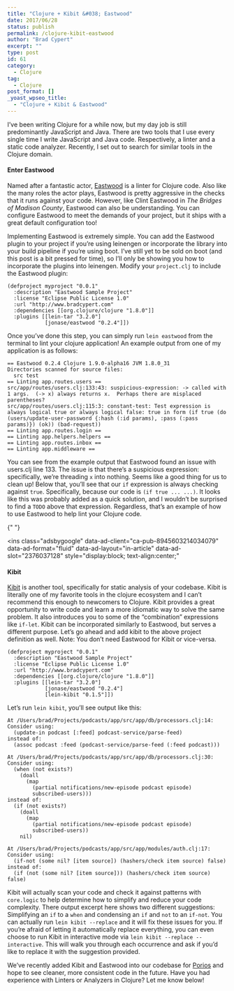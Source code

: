 ```yaml
---
title: "Clojure + Kibit &#038; Eastwood"
date: 2017/06/28
status: publish
permalink: /clojure-kibit-eastwood
author: "Brad Cypert"
excerpt: ""
type: post
id: 61
category:
  - Clojure
tag:
  - Clojure
post_format: []
_yoast_wpseo_title:
  - "Clojure + Kibit & Eastwood"
---
```


I’ve been writing Clojure for a while now, but my day job is still predominantly JavaScript and Java. There are two tools that I use every single time I write JavaScript and Java code. Respectively, a linter and a static code analyzer. Recently, I set out to search for similar tools in the Clojure domain.

#### Enter Eastwood

Named after a fantastic actor, [Eastwood](https://github.com/jonase/eastwood) is a linter for Clojure code. Also like the many roles the actor plays, Eastwood is pretty aggressive in the checks that it runs against your code. However, like Clint Eastwood in _The Bridges of Madison County_, Eastwood can also be understanding. You can configure Eastwood to meet the demands of your project, but it ships with a great default configuration too!

Implementing Eastwood is extremely simple. You can add the Eastwood plugin to your project if you’re using leinengen or incorporate the library into your build pipeline if you’re using boot. I’ve still yet to be sold on boot (and this post is a bit pressed for time), so I’ll only be showing you how to incorporate the plugins into leinengen. Modify your `project.clj` to include the Eastwood plugin:

```
(defproject myproject "0.0.1"
  :description "Eastwood Sample Project"
  :license "Eclipse Public License 1.0"
  :url "http://www.bradcypert.com"
  :dependencies [[org.clojure/clojure "1.8.0"]]
  :plugins [[lein-tar "3.2.0"]
            [jonase/eastwood "0.2.4"]])

```

Once you’ve done this step, you can simply run `lein eastwood` from the terminal to lint your clojure application! An example output from one of my application is as follows:

```
== Eastwood 0.2.4 Clojure 1.9.0-alpha16 JVM 1.8.0_31
Directories scanned for source files:
  src test
== Linting app.routes.users ==
src/app/routes/users.clj:133:43: suspicious-expression: -> called with 1 args.  (-> x) always returns x.  Perhaps there are misplaced parentheses?
src/app/routes/users.clj:115:3: constant-test: Test expression is always logical true or always logical false: true in form (if true (do (users/update-user-password {:hash (:id params), :pass (:pass params)}) (ok)) (bad-request))
== Linting app.routes.login ==
== Linting app.helpers.helpers ==
== Linting app.routes.inbox ==
== Linting app.middleware ==

```

You can see from the example output that Eastwood found an issue with users.clj line 133. The issue is that there’s a suspicious expression: specifically, we’re threading `x` into nothing. Seems like a good thing for us to clean up! Below that, you’ll see that our `if` expression is always checking against `true`. Specifically, because our code is `(if true ... ...)`. It looks like this was probably added as a quick solution, and I wouldn’t be surprised to find a `TODO` above that expression. Regardless, that’s an example of how to use Eastwood to help lint your Clojure code.

<script async="" src="//pagead2.googlesyndication.com/pagead/js/adsbygoogle.js"></script>{" "}

<ins
  class="adsbygoogle"
  data-ad-client="ca-pub-8945603214034079"
  data-ad-format="fluid"
  data-ad-layout="in-article"
  data-ad-slot="2376037128"
  style="display:block; text-align:center;"
></ins>
<script>(adsbygoogle = window.adsbygoogle || []).push({});</script>

#### Kibit

[Kibit](https://github.com/jonase/kibit) is another tool, specifically for static analysis of your codebase. Kibit is literally one of my favorite tools in the clojure ecosystem and I can’t recommend this enough to newcomers to Clojure. Kibit provides a great opportunity to write code and learn a more idiomatic way to solve the same problem. It also introduces you to some of the “combination” expressions like `if-let`. Kibit can be incorporated similarly to Eastwood, but serves a different purpose. Let’s go ahead and add kibit to the above project definition as well. Note: You don’t need Eastwood for Kibit or vice-versa.

```
(defproject myproject "0.0.1"
  :description "Eastwood Sample Project"
  :license "Eclipse Public License 1.0"
  :url "http://www.bradcypert.com"
  :dependencies [[org.clojure/clojure "1.8.0"]]
  :plugins [[lein-tar "3.2.0"]
            [jonase/eastwood "0.2.4"]
            [lein-kibit "0.1.5"]])

```

Let’s run `lein kibit`, you’ll see output like this:

```
At /Users/brad/Projects/podcasts/app/src/app/db/processors.clj:14:
Consider using:
  (update-in podcast [:feed] podcast-service/parse-feed)
instead of:
  (assoc podcast :feed (podcast-service/parse-feed (:feed podcast)))

At /Users/brad/Projects/podcasts/app/src/app/db/processors.clj:30:
Consider using:
  (when (not exists?)
    (doall
      (map
        (partial notifications/new-episode podcast episode)
        subscribed-users)))
instead of:
  (if (not exists?)
    (doall
      (map
        (partial notifications/new-episode podcast episode)
        subscribed-users))
    nil)

At /Users/brad/Projects/podcasts/app/src/app/modules/auth.clj:17:
Consider using:
  (if-not (some nil? [item source]) (hashers/check item source) false)
instead of:
  (if (not (some nil? [item source])) (hashers/check item source) false)

```

Kibit will actually scan your code and check it against patterns with `core.logic` to help determine how to simplify and reduce your code complexity. There output excerpt here shows two different suggestions: Simplifying an `if` to a `when` and condensing an `if` and `not` to an `if-not`. You can actually run `lein kibit --replace` and it will fix these issues for you. If you’re afraid of letting it automatically replace everything, you can even choose to run Kibit in interactive mode via `lein kibit --replace --interactive`. This will walk you through each occurrence and ask if you’d like to replace it with the suggestion provided.

We’ve recently added Kibit and Eastwood into our codebase for [Porios](http://www.porios.com) and hope to see cleaner, more consistent code in the future. Have you had experience with Linters or Analyzers in Clojure? Let me know below!
